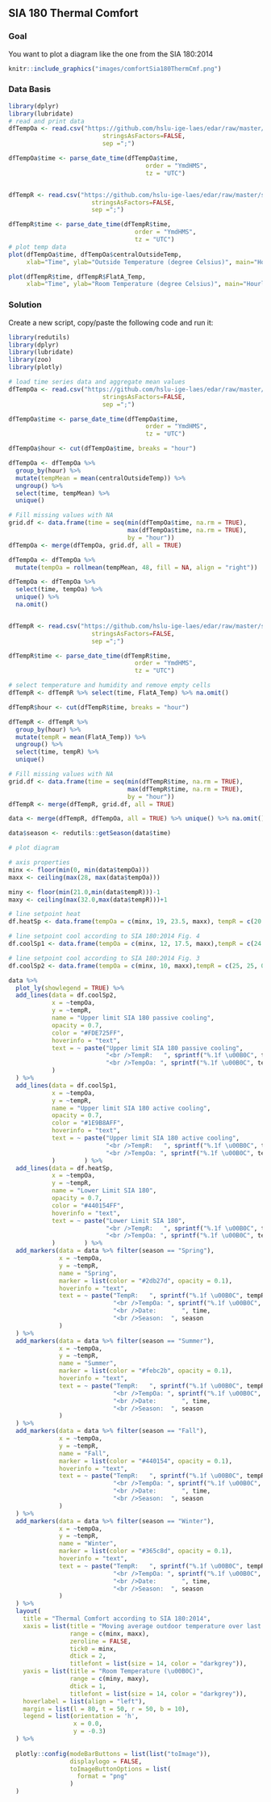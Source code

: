 \newpage
## SIA 180 Thermal Comfort
### Goal
You want to plot a diagram like the one from the SIA 180:2014

```r
knitr::include_graphics("images/comfortSia180ThermCmf.png")
```

### Data Basis
```r
library(dplyr)
library(lubridate)
# read and print data
dfTempOa <- read.csv("https://github.com/hslu-ige-laes/edar/raw/master/sampleData/centralOutsideTemp.csv",
                          stringsAsFactors=FALSE,
                          sep =";")

dfTempOa$time <- parse_date_time(dfTempOa$time,
                                      order = "YmdHMS",
                                      tz = "UTC")


dfTempR <- read.csv("https://github.com/hslu-ige-laes/edar/raw/master/sampleData/flatTempHum.csv",
                       stringsAsFactors=FALSE,
                       sep =";")

dfTempR$time <- parse_date_time(dfTempR$time,
                                   order = "YmdHMS",
                                   tz = "UTC")
# plot temp data
plot(dfTempOa$time, dfTempOa$centralOutsideTemp,
     xlab="Time", ylab="Outside Temperature (degree Celsius)", main="Hourly Interval Raw Data", type = "l")

plot(dfTempR$time, dfTempR$FlatA_Temp,
     xlab="Time", ylab="Room Temperature (degree Celsius)", main="Hourly Interval Raw Data", type = "l")
```

### Solution
Create a new script, copy/paste the following code and run it:

```r
library(redutils)
library(dplyr)
library(lubridate)
library(zoo)
library(plotly)

# load time series data and aggregate mean values
dfTempOa <- read.csv("https://github.com/hslu-ige-laes/edar/raw/master/sampleData/centralOutsideTemp.csv",
                          stringsAsFactors=FALSE,
                          sep =";")

dfTempOa$time <- parse_date_time(dfTempOa$time,
                                      order = "YmdHMS",
                                      tz = "UTC")

dfTempOa$hour <- cut(dfTempOa$time, breaks = "hour")

dfTempOa <- dfTempOa %>%
  group_by(hour) %>%
  mutate(tempMean = mean(centralOutsideTemp)) %>%
  ungroup() %>% 
  select(time, tempMean) %>% 
  unique()

# Fill missing values with NA
grid.df <- data.frame(time = seq(min(dfTempOa$time, na.rm = TRUE),
                                 max(dfTempOa$time, na.rm = TRUE),
                                 by = "hour"))
dfTempOa <- merge(dfTempOa, grid.df, all = TRUE)

dfTempOa <- dfTempOa %>%
  mutate(tempOa = rollmean(tempMean, 48, fill = NA, align = "right"))

dfTempOa <- dfTempOa %>%
  select(time, tempOa) %>%
  unique() %>%
  na.omit()


dfTempR <- read.csv("https://github.com/hslu-ige-laes/edar/raw/master/sampleData/flatTempHum.csv",
                       stringsAsFactors=FALSE,
                       sep =";")

dfTempR$time <- parse_date_time(dfTempR$time,
                                   order = "YmdHMS",
                                   tz = "UTC")

# select temperature and humidity and remove empty cells
dfTempR <- dfTempR %>% select(time, FlatA_Temp) %>% na.omit()

dfTempR$hour <- cut(dfTempR$time, breaks = "hour")

dfTempR <- dfTempR %>%
  group_by(hour) %>%
  mutate(tempR = mean(FlatA_Temp)) %>%
  ungroup() %>% 
  select(time, tempR) %>% 
  unique()

# Fill missing values with NA
grid.df <- data.frame(time = seq(min(dfTempR$time, na.rm = TRUE),
                                 max(dfTempR$time, na.rm = TRUE),
                                 by = "hour"))
dfTempR <- merge(dfTempR, grid.df, all = TRUE)

data <- merge(dfTempR, dfTempOa, all = TRUE) %>% unique() %>% na.omit()

data$season <- redutils::getSeason(data$time)

# plot diagram

# axis properties
minx <- floor(min(0, min(data$tempOa)))
maxx <- ceiling(max(28, max(data$tempOa)))

miny <- floor(min(21.0,min(data$tempR)))-1
maxy <- ceiling(max(32.0,max(data$tempR)))+1

# line setpoint heat
df.heatSp <- data.frame(tempOa = c(minx, 19, 23.5, maxx), tempR = c(20.5, 20.5, 22, 22))

# line setpoint cool according to SIA 180:2014 Fig. 4
df.coolSp1 <- data.frame(tempOa = c(minx, 12, 17.5, maxx),tempR = c(24.5, 24.5, 26.5, 26.5))

# line setpoint cool according to SIA 180:2014 Fig. 3
df.coolSp2 <- data.frame(tempOa = c(minx, 10, maxx),tempR = c(25, 25, 0.33 * maxx + 21.8))

data %>%
  plot_ly(showlegend = TRUE) %>%
  add_lines(data = df.coolSp2,
            x = ~tempOa,
            y = ~tempR,
            name = "Upper limit SIA 180 passive cooling",
            opacity = 0.7,
            color = "#FDE725FF",
            hoverinfo = "text",
            text = ~ paste("Upper limit SIA 180 passive cooling",
                           "<br />TempR:   ", sprintf("%.1f \u00B0C", tempR),
                           "<br />TempOa: ", sprintf("%.1f \u00B0C", tempOa)
            )
  ) %>%
  add_lines(data = df.coolSp1,
            x = ~tempOa,
            y = ~tempR,
            name = "Upper limit SIA 180 active cooling",
            opacity = 0.7,
            color = "#1E9B8AFF",
            hoverinfo = "text",
            text = ~ paste("Upper limit SIA 180 active cooling",
                           "<br />TempR:   ", sprintf("%.1f \u00B0C", tempR),
                           "<br />TempOa: ", sprintf("%.1f \u00B0C", tempOa)
            )        ) %>%
  add_lines(data = df.heatSp,
            x = ~tempOa,
            y = ~tempR,
            name = "Lower Limit SIA 180",
            opacity = 0.7,
            color = "#440154FF",
            hoverinfo = "text",
            text = ~ paste("Lower Limit SIA 180",
                           "<br />TempR:   ", sprintf("%.1f \u00B0C", tempR),
                           "<br />TempOa: ", sprintf("%.1f \u00B0C", tempOa)
            )        ) %>%
  add_markers(data = data %>% filter(season == "Spring"),
              x = ~tempOa,
              y = ~tempR,
              name = "Spring",
              marker = list(color = "#2db27d", opacity = 0.1),
              hoverinfo = "text",
              text = ~ paste("TempR:   ", sprintf("%.1f \u00B0C", tempR),
                             "<br />TempOa: ", sprintf("%.1f \u00B0C", tempOa),
                             "<br />Date:       ", time,
                             "<br />Season:  ", season
              )
  ) %>%
  add_markers(data = data %>% filter(season == "Summer"),
              x = ~tempOa,
              y = ~tempR,
              name = "Summer",
              marker = list(color = "#febc2b", opacity = 0.1),
              hoverinfo = "text",
              text = ~ paste("TempR:   ", sprintf("%.1f \u00B0C", tempR),
                             "<br />TempOa: ", sprintf("%.1f \u00B0C", tempOa),
                             "<br />Date:       ", time,
                             "<br />Season:  ", season
              )
  ) %>%
  add_markers(data = data %>% filter(season == "Fall"),
              x = ~tempOa,
              y = ~tempR,
              name = "Fall",
              marker = list(color = "#440154", opacity = 0.1),
              hoverinfo = "text",
              text = ~ paste("TempR:   ", sprintf("%.1f \u00B0C", tempR),
                             "<br />TempOa: ", sprintf("%.1f \u00B0C", tempOa),
                             "<br />Date:       ", time,
                             "<br />Season:  ", season
              )
  ) %>%
  add_markers(data = data %>% filter(season == "Winter"),
              x = ~tempOa,
              y = ~tempR,
              name = "Winter",
              marker = list(color = "#365c8d", opacity = 0.1),
              hoverinfo = "text",
              text = ~ paste("TempR:   ", sprintf("%.1f \u00B0C", tempR),
                             "<br />TempOa: ", sprintf("%.1f \u00B0C", tempOa),
                             "<br />Date:       ", time,
                             "<br />Season:  ", season
              )
  ) %>%
  layout(
    title = "Thermal Comfort according to SIA 180:2014",
    xaxis = list(title = "Moving average outdoor temperature over last 48 hours (\u00B0C)",
                 range = c(minx, maxx),
                 zeroline = FALSE,
                 tick0 = minx,
                 dtick = 2,
                 titlefont = list(size = 14, color = "darkgrey")),
    yaxis = list(title = "Room Temperature (\u00B0C)",
                 range = c(miny, maxy),
                 dtick = 1,
                 titlefont = list(size = 14, color = "darkgrey")),
    hoverlabel = list(align = "left"),
    margin = list(l = 80, t = 50, r = 50, b = 10),
    legend = list(orientation = 'h',
                  x = 0.0,
                  y = -0.3)
  ) %>%
  
  plotly::config(modeBarButtons = list(list("toImage")),
                 displaylogo = FALSE,
                 toImageButtonOptions = list(
                   format = "png"
                 )
  )

```

